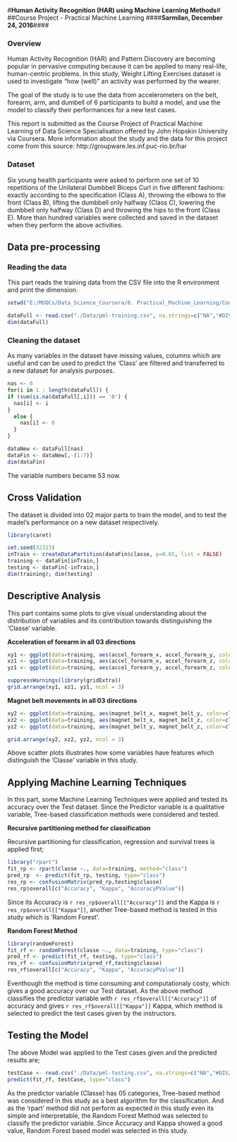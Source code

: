 #**Human Activity Recognition (HAR) using Machine Learning Methods**#
##Course Project - Practical Machine Learning
####**Sarmilan, December 24, 2016**####

### Overview
Human Activity Recognition (HAR) and Pattern Discovery are becoming popular in pervasive computing because it can be applied to many real-life, human-centric problems. In this study, Weight Lifting Exercises dataset is used to investigate "how (well)" an activity was performed by the wearer.

The goal of the study is to use the data from accelerometers on the belt, forearm, arm, and dumbell of 6 participants to buitd a model, and use the model to classify their performances for a new test cases.

This report is submitted as the Course Project of Practical Machine Learning of Data Science Specialisation offered by John Hopskin University via Coursera. More information about the study and the data for this project come from this source: http://groupware.les.inf.puc-rio.br/har

### Dataset
Six young health participants were asked to perform one set of 10 repetitions of the Unilateral Dumbbell Biceps Curl in five different fashions: exactly according to the specification (Class A), throwing the elbows to the front (Class B), lifting the dumbbell only halfway (Class C), lowering the dumbbell only halfway (Class D) and throwing the hips to the front (Class E). More than hundred variables were collected and saved in the dataset when they perform the above activities.

## Data pre-processing
### Reading the data
This part reads the training data from the CSV file into the R environment and print the dimension.
```r
setwd("E:/MOOCs/Data_Science_Coursera/8. Practical_Machine_Learning/Course_Project/practicalmachinelearning")
```

```r
dataFull <- read.csv("./Data/pml-training.csv", na.strings=c("NA","#DIV/0!",""))
dim(dataFull)
```

### Cleaning the dataset
As many variables in the dataset have missing values, columns which are useful and can be used to predict the 'Class' are filtered and transferred to a new dataset for analysis purposes.
```r
nas <- 0
for(i in 1 : length(dataFull)) {
if (sum(is.na(dataFull[,i])) == '0') {
  nas[i] <- i
}
  else {
    nas[i] <- 0
  }
}

dataNew <- dataFull[nas]
dataFin <- dataNew[,-(1:7)]
dim(dataFin)

```
The variable numbers became 53 now.

## Cross Validation
The dataset is divided into 02 major parts to train the model, and to test the madel's performance on a new dataset respectively.
```r
library(caret)

set.seed(32323)
inTrain <- createDataPartition(dataFin$classe, p=0.65, list = FALSE)
training <- dataFin[inTrain,]
testing <- dataFin[-inTrain,]
dim(training); dim(testing)
```


## Descriptive Analysis
This part contains some plots to give visual understanding about the distribution of variables and its contribution towards distinguishing the 'Classe' variable.

**Acceleration of forearm in all 03 directions**
```r
xy1 <- ggplot(data=training, aes(accel_forearm_x, accel_forearm_y, color=classe)) + geom_point(alpha=.4, size=1)
xz1 <- ggplot(data=training, aes(accel_forearm_x, accel_forearm_z, color=classe)) + geom_point(alpha=.4, size=1)
yz1 <- ggplot(data=training, aes(accel_forearm_y, accel_forearm_z, color=classe)) + geom_point(alpha=.4, size=1)

suppressWarnings(library(gridExtra))
grid.arrange(xy1, xz1, yz1, ncol = 3)
```

**Magnet belt movements in all 03 directions**
```r
xy2 <- ggplot(data=training, aes(magnet_belt_x, magnet_belt_y, color=classe)) + geom_point(alpha=.4, size=1)
xz2 <- ggplot(data=training, aes(magnet_belt_x, magnet_belt_z, color=classe)) + geom_point(alpha=.4, size=1)
yz2 <- ggplot(data=training, aes(magnet_belt_y, magnet_belt_z, color=classe)) + geom_point(alpha=.4, size=1)

grid.arrange(xy2, xz2, yz2, ncol = 3)
```

Above scatter plots illustrates how some variables have features which distinguish the 'Classe' variable in this study.

## Applying Machine Learning Techniques

In this part, some Machine Learning Techniques were applied and tested its accuracy over the Test dataset. Since the Predictor variable is a qualitative variable, Tree-based classification methods were considered and tested.

**Recursive partitioning method for classification**

Recursive partitioning for classification, regression and survival trees is applied first;
```r
library("rpart")
fit_rp <- rpart(classe ~., data=training, method="class")
pred_rp  <- predict(fit_rp, testing, type="class")
res_rp <- confusionMatrix(pred_rp,testing$classe)
res_rp$overall[c("Accuracy", "Kappa", "AccuracyPValue")]
```
Since its Accuracy is `r res_rp$overall[["Accuracy"]]` and the Kappa is `r res_rp$overall[["Kappa"]]`, another Tree-based method is tested in this study which is 'Random Forest'.

**Random Forest Method**
```r
library(randomForest)
fit_rf <- randomForest(classe ~., data=training, type="class")
pred_rf <- predict(fit_rf, testing, type="class")
res_rf <- confusionMatrix(pred_rf,testing$classe)
res_rf$overall[c("Accuracy", "Kappa", "AccuracyPValue")]
```
Eventhough the method is time consuming and computationaly costy, which gives a good accuracy over our Test dataset. As the above method classifies the predictor variable with `r res_rf$overall[["Accuracy"]]` of accuracy and gives `r res_rf$overall[["Kappa"]]` Kappa, which method is selected to predict the test cases given by the instructors.

## Testing the Model
The above Model was applied to the Test cases given and the predicted results are;
```r
testCase <- read.csv("./Data/pml-testing.csv", na.strings=c("NA","#DIV/0!",""))
predict(fit_rf, testCase, type="class")
```

As the predictor variable (Classe) has 05 categories, Tree-based method was considered in this study as a best algorithm for the classification. And as the 'rpart' method did not perform as expected in this study even its simple and interpretable, the Random Forest Method was selected to classify the predictor variable. Since Accuracy and Kappa showed a good value, Random Forest based model was selected in this study.

